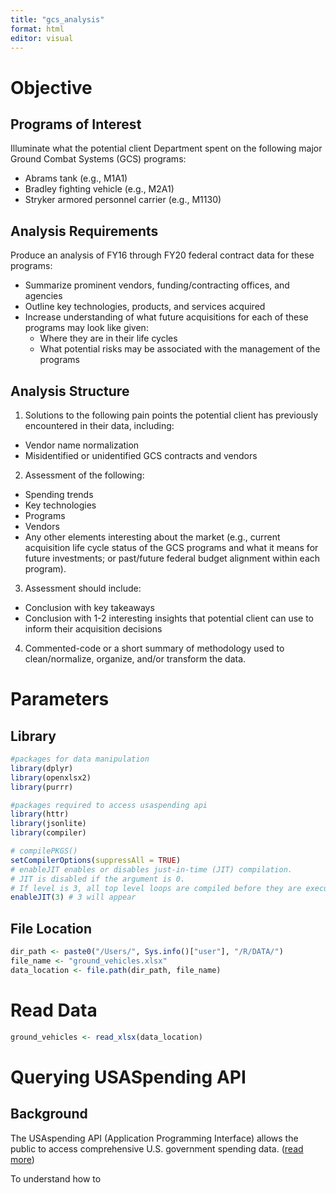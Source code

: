 ```yaml
---
title: "gcs_analysis"
format: html
editor: visual
---
```


# Objective

## Programs of Interest

Illuminate what the potential client Department spent on the following major Ground Combat Systems (GCS) programs:

-   Abrams tank (e.g., M1A1)
-   Bradley fighting vehicle (e.g., M2A1)
-   Stryker armored personnel carrier (e.g., M1130)

## Analysis Requirements

Produce an analysis of FY16 through FY20 federal contract data for these programs:

-   Summarize prominent vendors, funding/contracting offices, and agencies
-   Outline key technologies, products, and services acquired
-   Increase understanding of what future acquisitions for each of these programs may look like given:
    -   Where they are in their life cycles
    -   What potential risks may be associated with the management of the programs

## Analysis Structure

1)  Solutions to the following pain points the potential client has previously encountered in their data, including:

-   Vendor name normalization
-   Misidentified or unidentified GCS contracts and vendors

2)  Assessment of the following:

-   Spending trends
-   Key technologies
-   Programs
-   Vendors
-   Any other elements interesting about the market (e.g., current acquisition life cycle status of the GCS programs and what it means for future investments; or past/future federal budget alignment within each program).

3)  Assessment should include:

-   Conclusion with key takeaways
-   Conclusion with 1-2 interesting insights that potential client can use to inform their acquisition decisions

4)  Commented-code or a short summary of methodology used to clean/normalize, organize, and/or transform the data.

# Parameters

## Library

```r
#packages for data manipulation
library(dplyr)
library(openxlsx2)
library(purrr)

#packages required to access usaspending api
library(httr)
library(jsonlite)
library(compiler)

# compilePKGS()
setCompilerOptions(suppressAll = TRUE)
# enableJIT enables or disables just-in-time (JIT) compilation. 
# JIT is disabled if the argument is 0. 
# If level is 3, all top level loops are compiled before they are executed.
enableJIT(3) # 3 will appear
```

## File Location

```r
dir_path <- paste0("/Users/", Sys.info()["user"], "/R/DATA/")
file_name <- "ground_vehicles.xlsx"
data_location <- file.path(dir_path, file_name)
```

# Read Data

```r
ground_vehicles <- read_xlsx(data_location)
```

# Querying USASpending API

## Background

The USAspending API (Application Programming Interface) allows the public to access comprehensive U.S. government spending data. ([read more](https://api.usaspending.gov/))

To understand how to 
```r

```
